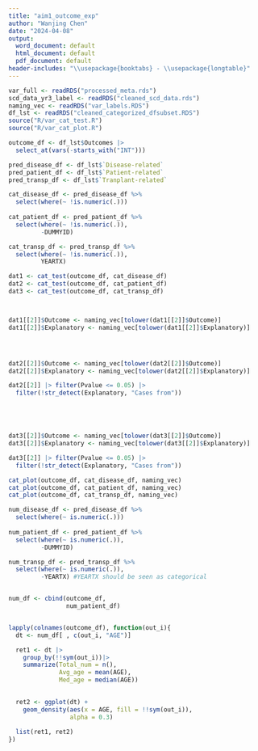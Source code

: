 ```yaml
---
title: "aim1_outcome_exp"
author: "Wanjing Chen"
date: "2024-04-08"
output:
  word_document: default
  html_document: default
  pdf_document: default
header-includes: "\\usepackage{booktabs} - \\usepackage{longtable}"
---
```



```r
var_full <- readRDS("processed_meta.rds")
scd_data_yr3_label <- readRDS("cleaned_scd_data.rds")
naming_vec <- readRDS("var_labels.RDS")
df_lst <- readRDS("cleaned_categorized_dfsubset.RDS")
source("R/var_cat_test.R")
source("R/var_cat_plot.R")
```

```r
outcome_df <- df_lst$Outcomes |>
  select_at(vars(-starts_with("INT")))

pred_disease_df <- df_lst$`Disease-related`
pred_patient_df <- df_lst$`Patient-related`
pred_transp_df <- df_lst$`Tranplant-related`
```


```r
cat_disease_df <- pred_disease_df %>%
  select(where(~ !is.numeric(.)))
  
cat_patient_df <- pred_patient_df %>%
  select(where(~ !is.numeric(.)), 
         -DUMMYID)

cat_transp_df <- pred_transp_df %>%
  select(where(~ !is.numeric(.)),
         YEARTX)

```



```r
dat1 <- cat_test(outcome_df, cat_disease_df)
dat2 <- cat_test(outcome_df, cat_patient_df)
dat3 <- cat_test(outcome_df, cat_transp_df)



dat1[[2]]$Outcome <- naming_vec[tolower(dat1[[2]]$Outcome)]
dat1[[2]]$Explanatory <- naming_vec[tolower(dat1[[2]]$Explanatory)]




dat2[[2]]$Outcome <- naming_vec[tolower(dat2[[2]]$Outcome)]
dat2[[2]]$Explanatory <- naming_vec[tolower(dat2[[2]]$Explanatory)]

dat2[[2]] |> filter(Pvalue <= 0.05) |>
  filter(!str_detect(Explanatory, "Cases from"))





dat3[[2]]$Outcome <- naming_vec[tolower(dat3[[2]]$Outcome)]
dat3[[2]]$Explanatory <- naming_vec[tolower(dat3[[2]]$Explanatory)]

dat3[[2]] |> filter(Pvalue <= 0.05) |>
  filter(!str_detect(Explanatory, "Cases from"))
```


```r
cat_plot(outcome_df, cat_disease_df, naming_vec)
cat_plot(outcome_df, cat_patient_df, naming_vec)
cat_plot(outcome_df, cat_transp_df, naming_vec)

```




```r
num_disease_df <- pred_disease_df %>%
  select(where(~ is.numeric(.)))
  
num_patient_df <- pred_patient_df %>%
  select(where(~ is.numeric(.)), 
         -DUMMYID)

num_transp_df <- pred_transp_df %>%
  select(where(~ is.numeric(.)), 
         -YEARTX) #YEARTX should be seen as categorical


num_df <- cbind(outcome_df, 
                num_patient_df)


lapply(colnames(outcome_df), function(out_i){
  dt <- num_df[ , c(out_i, "AGE")]

  ret1 <- dt |>
    group_by(!!sym(out_i))|>
    summarize(Total_num = n(),
              Avg_age = mean(AGE), 
              Med_age = median(AGE))

  
  ret2 <- ggplot(dt) + 
    geom_density(aes(x = AGE, fill = !!sym(out_i)), 
                 alpha = 0.3) 
  
  list(ret1, ret2)
})

```
